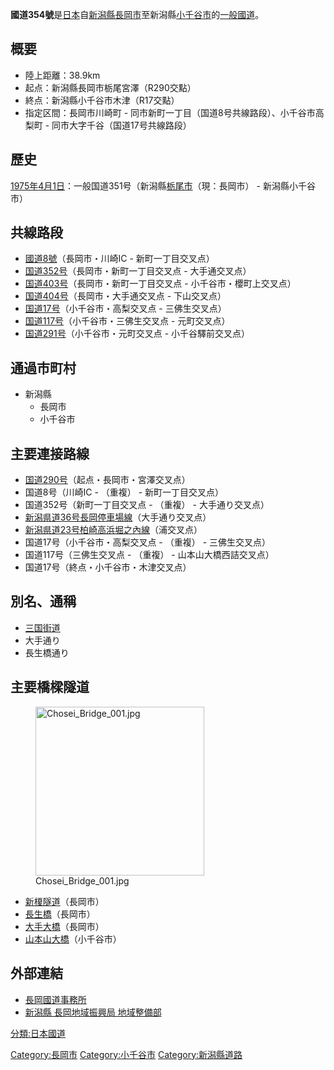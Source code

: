 {{Infobox_road
|system                = 一般國道
|marker_image          = [[FILE:Japanese_National_Route_Sign_0351.svg|100px]]
|highway_name          = 國道351號
|length_km                = 38.9
|established           = [[1975年|1975年]]
|starting_terminus     = [[新潟縣|新潟縣]][[長岡市|長岡市]]
|ending_terminus       = 新潟縣[[小千谷市|小千谷市]]
|cities                = 
|junction              = 
[[File:Japanese_National_Route_Sign_0290.svg|24px]][[國道290號|國道290號]]<br />[[File:Japanese_National_Route_Sign_0008.svg|24px]][[國道8號_(日本)|國道8號]]<br />[[File:Japanese_National_Route_Sign_0017.svg|24px]][[國道17號|國道17號]]<br />[[File:Japanese_National_Route_Sign_0352.svg|24px]][[國道352號|國道352號]]<br />[[File:Japanese_National_Route_Sign_0404.svg|24px]][[國道404號|國道404號]]<br />[[File:Japanese_National_Route_Sign_0117.svg|24px]][[國道117號|國道117號]]<br />[[File:Japanese_National_Route_Sign_0291.svg|24px]][[國道291號|國道291號]]
<!-- 國道1～200號のみ記述 -->
}}
'''國道354號'''是[[日本|日本]]自[[新潟縣|新潟縣]][[長岡市|長岡市]]至新潟縣[[小千谷市|小千谷市]]的[[一般國道|一般國道]]。
== 概要 ==
*陸上距離：38.9km
*起点：新潟縣長岡市栃尾宮澤（R290交點）
*終点：新潟縣小千谷市木津（R17交點）
*指定区間：長岡市川崎町 - 同市新町一丁目（国道8号共線路段）、小千谷市高梨町 - 同市大字千谷（国道17号共線路段）

== 歷史 ==
[[1975年|1975年]][[4月1日|4月1日]]：一般国道351号（新潟縣[[栃尾市|栃尾市]]（現：長岡市） - 新潟縣小千谷市）
== 共線路段 ==
*[[國道8號_(日本)|國道8號]]（長岡市・川崎IC - 新町一丁目交叉点）
*[[国道352号|国道352号]]（長岡市・新町一丁目交叉点 - 大手通交叉点）
*[[国道403号|国道403号]]（長岡市・新町一丁目交叉点 - 小千谷市・櫻町上交叉点）
*[[国道404号|国道404号]]（長岡市・大手通交叉点 - 下山交叉点）
*[[国道17号|国道17号]]（小千谷市・高梨交叉点 - 三佛生交叉点）
*[[国道117号|国道117号]]（小千谷市・三佛生交叉点 - 元町交叉点）
*[[国道291号|国道291号]]（小千谷市・元町交叉点 - 小千谷驛前交叉点）
== 通過市町村 ==
*新潟縣
**長岡市
**小千谷市
== 主要連接路線 ==
*[[国道290号|国道290号]]（起点・長岡市・宮澤交叉点）
*国道8号（川崎IC - （重複） - 新町一丁目交叉点）
*国道352号（新町一丁目交叉点 - （重複） - 大手通り交叉点）
*[[新潟県道36号長岡停車場線|新潟県道36号長岡停車場線]]（大手通り交叉点）
*[[新潟県道23号柏崎高浜堀之內線|新潟県道23号柏崎高浜堀之內線]]（浦交叉点）
*国道17号（小千谷市・高梨交叉点 - （重複） - 三佛生交叉点）
*国道117号（三佛生交叉点 - （重複） - 山本山大橋西詰交叉点）
*国道17号（終点・小千谷市・木津交叉点）
== 別名、通稱 ==
*[[三国街道|三国街道]]
*大手通り
*長生橋通り
== 主要橋樑隧道 ==
[[File:Chosei_Bridge_001.jpg|270px]]
*[[新榎隧道|新榎隧道]]（長岡市）
*[[長生橋|長生橋]]（長岡市）
*[[大手大橋|大手大橋]]（長岡市）
*[[山本山大橋|山本山大橋]]（小千谷市）

== 外部連結 ==
* [http://www.hrr.mlit.go.jp/chokoku/index.html 長岡國道事務所] {{Wayback|url=http://www.hrr.mlit.go.jp/chokoku/index.html |date=20201128212632 }}
* [http://www.pref.niigata.lg.jp/nagaoka_seibi/ 新潟縣 長岡地域振興局 地域整備部] {{Wayback|url=http://www.pref.niigata.lg.jp/nagaoka_seibi/ |date=20190509002041 }}

[[分類:日本國道|分類:日本國道]]
[[Category:長岡市|Category:長岡市]]
[[Category:小千谷市|Category:小千谷市]]
[[Category:新潟縣道路|Category:新潟縣道路]]